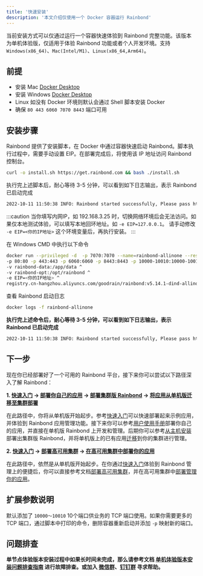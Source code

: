 ```yaml
---
title: '快速安装'
description: '本文介绍仅使用一个 Docker 容器运行 Rainbond'
---
```



当前安装方式可以仅通过运行一个容器快速体验到 Rainbond 完整功能。该版本为单机体验版，仅适用于体验 Rainbond 功能或者个人开发环境。支持 `Windows(x86_64)`、`Mac(Intel/M1)`、`Linux(x86_64,Arm64)`。
## 前提

* 安装 Mac [Docker Desktop](https://docs.docker.com/desktop/release-notes/#docker-desktop)
* 安装 Windows [Docker Desktop](https://docs.docker.com/desktop/windows/install/)
* Linux 如没有 Docker 环境则默认会通过 Shell 脚本安装 Docker
* 确保 `80 443 6060 7070 8443` 端口可用

## 安装步骤

<Tabs groupId="install">
  <TabItem value="Linux & Mac" label="Linux & Mac" default>

Rainbond 提供了安装脚本，在 Docker 中通过容器快速启动 Rainbond。脚本执行过程中，需要手动设置 EIP。在部署完成后，将使用该 IP 地址访问 Rainbond 控制台。

```bash
curl -o install.sh https://get.rainbond.com && bash ./install.sh
```

执行完上述脚本后，耐心等待 3-5 分钟，可以看到如下日志输出，表示 Rainbond 已启动完成

```bash
2022-10-11 11:50:38 INFO: Rainbond started successfully, Please pass http://$EIP:7070 Access Rainbond
```

  </TabItem>

  <TabItem value="Windows" label="Windows">

:::caution
当你填写内网IP，如 192.168.3.25 时，切换网络环境后会无法访问。如果仅本地测试体验，可以填写本地回环地址。如 `-e EIP=127.0.0.1`。
请手动修改 `-e EIP=<你的IP地址>` 这个环境变量后，再执行安装。
:::

在 Windows CMD 中执行以下命令

```bash
docker run --privileged -d  -p 7070:7070 --name=rainbond-allinone --restart=on-failure ^
-p 80:80 -p 443:443 -p 6060:6060 -p 8443:8443 -p 10000-10010:10000-10010 ^
-v rainbond-data:/app/data ^
-v rainbond-opt:/opt/rainbond ^
-e EIP=<你的IP地址> ^
registry.cn-hangzhou.aliyuncs.com/goodrain/rainbond:v5.14.1-dind-allinone
```

查看 Rainbond 启动日志
```bash
docker logs -f rainbond-allinone
```

**执行完上述命令后，耐心等待 3-5 分钟，可以看到如下日志输出，表示 Rainbond 已启动完成**

```bash
2022-10-11 11:50:38 INFO: Rainbond started successfully, Please pass http://$EIP:7070 Access Rainbond
```
  </TabItem>
</Tabs>

## 下一步

现在你已经部署好了一个可用的 Rainbond 平台，接下来你可以尝试以下路径深入了解 Rainbond：

**1. [快速入门](/docs/quick-start/getting-started/) -> [部署你自己的应用](/docs/use-manual/) -> [部署集群版 Rainbond](/docs/installation/install-with-ui/#从主机开始安装) -> [将应用从单机版迁移至集群部署](/docs/ops-guide/migrate-app)**

在此路径中，你将从单机版开始起步。参考[快速入门](/docs/quick-start/getting-started/)可以快速部署起来示例应用，并体验到 Rainbond 应用管理功能。接下来你可以参考[用户使用手册](/docs/use-manual/)部署你自己的应用，并直接在单机版 Rainbond 上开发和管理。后期你可以参考[从主机安装](/docs/installation/install-with-ui/#从主机开始安装)部署出集群版 Rainbond，并将单机版上的已有应用[迁移](/docs/ops-guide/migrate-app)到你的集群进行管理。

**2. [快速入门](/docs/quick-start/getting-started/) -> [部署高可用集群](/docs/installation/ha-deployment/) -> [在高可用集群中部署你的应用](/docs/use-manual/)**

在此路径中，依然是从单机版开始起步。在你通过[快速入门](/docs/quick-start/getting-started/)体验到 Rainbond 管理上的便捷后，你可以直接参考文档[部署高可用集群](/docs/installation/ha-deployment/)，并在高可用集群中[部署管理你的应用](/docs/use-manual/)。

## 扩展参数说明

默认添加了 `10000～10010` 10个端口供业务的 TCP 端口使用。如果你需要更多的 TCP 端口，通过脚本中打印的命令，删除容器重新启动并添加 `-p` 映射新的端口。

## 问题排查

**单节点体验版本安装过程中如果长时间未完成，那么请参考文档 [单机体验版本安装问题排查指南](/docs/troubleshooting/installation/dind) 进行故障排查。或加入 [微信群](/community/support#微信群)、[钉钉群](/community/support#钉钉群) 寻求帮助。**
